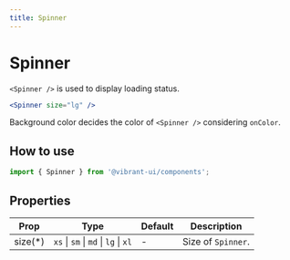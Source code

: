 ```yaml
---
title: Spinner
---
```


# Spinner

`<Spinner />` is used to display loading status.

```jsx live
<Spinner size="lg" />
```

Background color decides the color of `<Spinner />` considering `onColor`.

<VStack spacing={10}>
  <HStack spacing={10}>
    <Paper
      borderRadiusLevel={3}
      backgroundColor="primary"
      p={10}
    >
      <OnColorContainer color="onPrimary">
        <Spinner size="lg" />
      </OnColorContainer>
    </Paper>
    <Paper
      borderRadiusLevel={3}
      backgroundColor="informative"
      p={10}
    >
      <OnColorContainer color="onInformative">
        <Spinner size="lg" />
      </OnColorContainer>
    </Paper>
    <Paper
      borderRadiusLevel={3}
      backgroundColor="error"
      p={10}
    >
      <OnColorContainer color="onError">
        <Spinner size="lg" />
      </OnColorContainer>
    </Paper>
    <Paper
      borderRadiusLevel={3}
      backgroundColor="success"
      p={10}
    >
      <OnColorContainer color="onSuccess">
        <Spinner size="lg" />
      </OnColorContainer>
    </Paper>
    <Paper
      borderRadiusLevel={3}
      backgroundColor="warning"
      p={10}
    >
      <OnColorContainer color="onWarning">
        <Spinner size="lg" />
      </OnColorContainer>
    </Paper>
  </HStack>
  <HStack spacing={10}>
    <Paper
      borderRadiusLevel={3}
      backgroundColor="primaryContainer"
      p={10}
    >
      <OnColorContainer color="onPrimaryContainer">
        <Spinner size="lg" />
      </OnColorContainer>
    </Paper>
    <Paper
      borderRadiusLevel={3}
      backgroundColor="informativeContainer"
      p={10}
    >
      <OnColorContainer color="onInformativeContainer">
        <Spinner size="lg" />
      </OnColorContainer>
    </Paper>
    <Paper
      borderRadiusLevel={3}
      backgroundColor="errorContainer"
      p={10}
    >
      <OnColorContainer color="onErrorContainer">
        <Spinner size="lg" />
      </OnColorContainer>
    </Paper>
    <Paper
      borderRadiusLevel={3}
      backgroundColor="successContainer"
      p={10}
    >
      <OnColorContainer color="onSuccessContainer">
        <Spinner size="lg" />
      </OnColorContainer>
    </Paper>
    <Paper
      borderRadiusLevel={3}
      backgroundColor="warningContainer"
      p={10}
    >
      <OnColorContainer color="onWarningContainer">
        <Spinner size="lg" />
      </OnColorContainer>
    </Paper>
  </HStack>
</VStack>

## How to use

```jsx
import { Spinner } from '@vibrant-ui/components';
```

## Properties

| Prop     | Type                                 | Default | Description        |
| -------- | ------------------------------------ | ------- | ------------------ |
| size(\*) | `xs` \| `sm` \| `md` \| `lg` \| `xl` | -       | Size of `Spinner`. |
